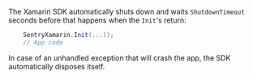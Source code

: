The Xamarin SDK automatically shuts down and waits `ShutdownTimeout` seconds before that happens
when the `Init`'s return:

```csharp
	SentryXamarin.Init(...));
    // App code
```

In case of an unhandled exception that will crash the app, the SDK automatically disposes itself.

